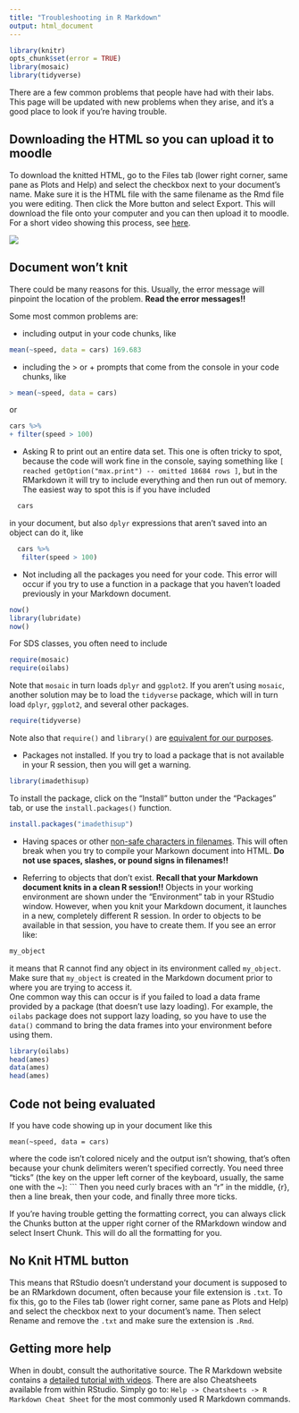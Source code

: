 ```yaml
---
title: "Troubleshooting in R Markdown"
output: html_document
---
```


```r
library(knitr)
opts_chunk$set(error = TRUE)
library(mosaic)
library(tidyverse)
```


There are a few common problems that people have had with their labs. This page will be updated with new problems when they arise, and it's a good place to look if you're having trouble. 

## Downloading the HTML so you can upload it to moodle

To download the knitted HTML, go to the Files tab (lower right corner, same pane as Plots and Help) and select the checkbox next to your document's name. Make sure it is the HTML file with the same filename as the Rmd file you were editing. Then click the More button and select Export. This will download the file onto your computer and you can then upload it to moodle. For a short video showing this process, see [here](http://www.science.smith.edu/~amcnamara/SavingLabs.mp4).

<a href="http://www.science.smith.edu/~amcnamara/SavingLabs.mp4"><img src="img/exportRMarkdown.jpeg"></img></a>

## Document won't knit

There could be many reasons for this. Usually, the error message will pinpoint the location of the problem. **Read the error messages!!**

Some most common problems are:

- including output in your code chunks, like 
```r
mean(~speed, data = cars) 169.683
```
- including the > or + prompts that come from the console in your code chunks, like
```r
> mean(~speed, data = cars)
```
 or
```r
cars %>%
+ filter(speed > 100)
```
- Asking R to print out an entire data set. This one is often tricky to spot, because the code will work fine in the console, saying something like `[ reached getOption("max.print") -- omitted 18684 rows ]`, but in the RMarkdown it will try to include everything and then run out of memory. The easiest way to spot this is if you have included
```r
  cars
```
  in your document, but also `dplyr` expressions that aren't saved into an object can do it, like
```r
  cars %>%
   filter(speed > 100)
```

- Not including all the packages you need for your code. This error will occur if you try to use a function in a package that you haven't loaded previously in your Markdown document.
```r
now()
library(lubridate)
now()
```

For SDS classes, you often need to include
```r
require(mosaic)
require(oilabs)
```
  Note that `mosaic` in turn loads `dplyr` and `ggplot2`. If you aren't using `mosaic`, another solution may be to load the `tidyverse` package, which will in turn load `dplyr`, `ggplot2`, and several other packages. 

```r
require(tidyverse)
```
  Note also that `require()` and `library()` are [equivalent for our purposes](http://yihui.name/en/2014/07/library-vs-require/). 

- Packages not installed. If you try to load a package that is not available in your R session, then you will get a warning. 

```r
library(imadethisup)
```

To install the package, click on the "Install" button under the "Packages" tab, or use the `install.packages()` function.

```r
install.packages("imadethisup")
```

- Having spaces or other [non-safe characters in filenames](https://en.wikipedia.org/wiki/Filename#Reserved_characters_and_words). This will often break when you try to compile your Markown document into HTML. **Do not use spaces, slashes, or pound signs in filenames!!** 

- Referring to objects that don't exist. **Recall that your Markdown document knits in a clean R session!!** Objects in your working environment are shown under the "Environment" tab in your RStudio window. However, when you knit your Markdown document, it launches in a new, completely different R session. In order to objects to be available in that session, you have to create them. If you see an error like:

```r
my_object
```

it means that R cannot find any object in its environment called `my_object`. Make sure that `my_object` is created in the Markdown document prior to where you are trying to access it.  
  One common way this can occur is if you failed to load a data frame provided by a package (that doesn't use lazy loading). For example, the `oilabs` package does not support lazy loading, so you have to use the `data()` command to bring the data frames into your environment before using them. 
  
```r
library(oilabs)
head(ames)
data(ames)
head(ames)
```

## Code not being evaluated

If you have code showing up in your document like this
```
mean(~speed, data = cars)
```
where the code isn't colored nicely and the output isn't showing, that's often because your chunk delimiters weren't specified correctly. You need three "ticks" (the key on the upper left corner of the keyboard, usually, the same one with the ~): ``` Then you need curly braces with an "r" in the middle, {r}, then a line break, then your code, and finally three more ticks. 

If you're having trouble getting the formatting correct, you can always click the Chunks button at the upper right corner of the RMarkdown window and select Insert Chunk. This will do all the formatting for you.

## No Knit HTML button

This means that RStudio doesn't understand your document is supposed to be an RMarkdown document, often because your file extension is `.txt`. To fix this, go to the Files tab (lower right corner, same pane as Plots and Help) and select the checkbox next to your document's name. Then select Rename and remove the `.txt` and make sure the extension is `.Rmd`. 

## Getting more help

When in doubt, consult the authoritative source. The R Markdown website contains a [detailed tutorial with videos](http://rmarkdown.rstudio.com/lesson-1.html). There are also Cheatsheets available from within RStudio. Simply go to: `Help -> Cheatsheets -> R Markdown Cheat Sheet` for the most commonly used R Markdown commands.
